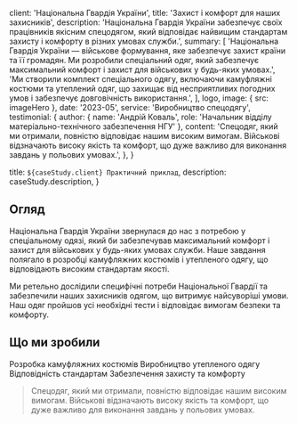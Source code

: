 
  client: 'Національна Гвардія України',
  title: 'Захист і комфорт для наших захисників',
  description:
    'Національна Гвардія України забезпечує своїх працівників якісним спецодягом, який відповідає найвищим стандартам захисту і комфорту в різних умовах служби.',
  summary: [
    'Національна Гвардія України — військове формування, яке забезпечує захист країни та її громадян. Ми розробили спеціальний одяг, який забезпечує максимальний комфорт і захист для військових у будь-яких умовах.',
    'Ми створили комплект спеціального одягу, включаючи камуфляжні костюми та утеплений одяг, що захищає від несприятливих погодних умов і забезпечує довговічність використання.',
  ],
  logo,
  image: { src: imageHero },
  date: '2023-05',
  service: 'Виробництво спецодягу',
  testimonial: {
    author: { name: 'Андрій Коваль', role: 'Начальник відділу матеріально-технічного забезпечення НГУ' },
    content:
      'Спецодяг, який ми отримали, повністю відповідає нашим високим вимогам. Військові відзначають високу якість та комфорт, що дуже важливо для виконання завдань у польових умовах.',
  },
}

  title: `${caseStudy.client} Практичний приклад`,
  description: caseStudy.description,
}

## Огляд

Національна Гвардія України звернулася до нас з потребою у спеціальному одязі, який би забезпечував максимальний комфорт і захист для військових у будь-яких умовах служби. Наше завдання полягало в розробці камуфляжних костюмів і утепленого одягу, що відповідають високим стандартам якості.

Ми ретельно дослідили специфічні потреби Національної Гвардії та забезпечили наших захисників одягом, що витримує найсуворіші умови. Наш одяг пройшов усі необхідні тести і відповідає вимогам безпеки та комфорту.

## Що ми зробили

<TagList>
  <TagListItem>Розробка камуфляжних костюмів</TagListItem>
  <TagListItem>Виробництво утепленого одягу</TagListItem>
  <TagListItem>Відповідність стандартам</TagListItem>
  <TagListItem>Забезпечення захисту та комфорту</TagListItem>
</TagList>

<Blockquote
  author={{ name: 'Андрій Коваль', role: 'Начальник відділу матеріально-технічного забезпечення НГУ' }}
  image={{ src: imageEmilySelman }}
>
  Спецодяг, який ми отримали, повністю відповідає нашим високим вимогам. Військові відзначають високу якість та комфорт, що дуже важливо для виконання завдань у польових умовах.
</Blockquote>

<StatList>
  <StatListItem value="100%" label="Задоволених військових" />
  <StatListItem value="0%" label="Випадків відмови" />
  <StatListItem value="100%" label="Відповідність стандартам" />
  <StatListItem value="24/7" label="Забезпечення захисту" />
</StatList>
